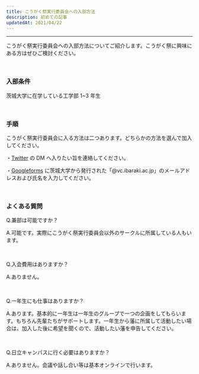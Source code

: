 ```yaml
---
title: こうがく祭実行委員会への入部方法
description: 初めての記事
updatedAt: 2021/04/22
---
```


---

こうがく祭実行委員会への入部方法についてご紹介します。こうがく祭に興味にある方はぜひご検討ください。

<br />

### 入部条件

茨城大学に在学している工学部 1~3 年生

<br />

### 手順

こうがく祭実行委員会に入る方法は二つあります。どちらかの方法を選んで加入してください。

・[Twitter](https://twitter.com/2021kougakusai) の DM へ入りたい旨を連絡してください。

・[Googleforms](https://docs.google.com/forms/d/e/1FAIpQLSdb1c6d06ZKLxntLRRFHNg0-Zj5ON3KGrNKins2xXfI5nef-A/viewform?usp=sf_link) に茨城大学から発行された「@vc.ibaraki.ac.jp」のメールアドレスおよび氏名を入力してください。

<br />

### よくある質問

Q.兼部は可能ですか？

A.可能です。実際にこうがく祭実行委員会以外のサークルに所属している人もいます。

<br />

Q.入会費用はありますか？

A.ありません。

<br />

Q.一年生にも仕事はありますか？

A.あります。基本的に一年生は一年生のグループで一つの企画をしてもらいます。もちろん先輩たちがサポートします。一年生から藩に所属して活動したい場合は、加入した後に希望を聞くので、活動したい藩を申告してください。

<br />

Q.日立キャンパスに行く必要はありますか？

A.ありません。会議や話し合い等は基本オンラインで行います。
